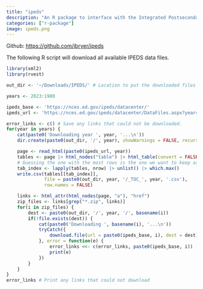 ```yaml
---
title: "ipeds"
description: "An R package to interface with the Integrated Postsecondary Education Data System."
categories: ["r-package"]
image: ipeds.png
---
```


Github: [https://github.com/jbryer/ipeds](https://github.com/jbryer/ipeds)

The following R script will download all available IPEDS data files.

```r
library(xml2)
library(rvest)

out_dir <- '~/Downloads/IPEDS/' # Location to put the downloaded files

years <- 2023:1980

ipeds_base <- 'https://nces.ed.gov/ipeds/datacenter/'
ipeds_url <- 'https://nces.ed.gov/ipeds/datacenter/DataFiles.aspx?year='

error_links <- c() # Save any links that could not be downloaded.
for(year in years) {
	cat(paste0('Downloading year ', year, '...\n'))
	dir.create(paste0(out_dir, '/', year), showWarnings = FALSE, recursive = TRUE)

	page <- read_html(paste0(ipeds_url, year))
	tables <- page |> html_nodes("table") |> html_table(convert = FALSE)
	# Guessing the one with the most rows is the one we want to keep as the index
	tab_index <- lapply(tables, nrow) |> unlist() |> which.max()
	write.csv(tables[[tab_index]],
			  file = paste0(out_dir, year, '/_TOC_', year, '.csv'),
			  row.names = FALSE)

	links <- html_attr(html_nodes(page, "a"), "href")
	zip_files <- links[grep("*.zip", links)]
	for(i in zip_files) {
		dest <- paste0(out_dir, '/', year, '/', basename(i))
		if(!file.exists(dest)) {
			cat(paste0('Downloading ', basename(i), '...\n'))
			tryCatch({
				download.file(url = paste0(ipeds_base, i), dest = dest)
			}, error = function(e) {
				error_links <<- c(error_links, paste0(ipeds_base, i))
				print(e)
			})
		}
	}
}
error_links # Print any links that could not download
```
